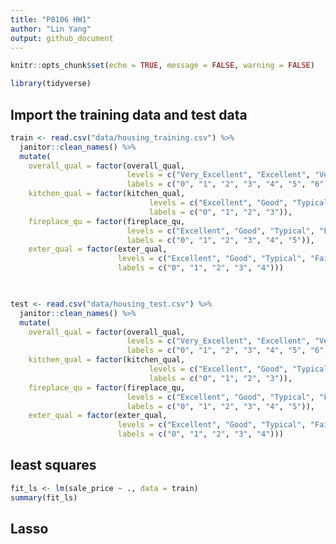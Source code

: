 ```yaml
---
title: "P8106 HW1" 
author: "Lin Yang"
output: github_document
--- 
```


```r
knitr::opts_chunk$set(echo = TRUE, message = FALSE, warning = FALSE)
```

```r
library(tidyverse)
```

## Import the training data and test data
```r
train <- read.csv("data/housing_training.csv") %>% 
  janitor::clean_names() %>% 
  mutate(
    overall_qual = factor(overall_qual,
                          levels = c("Very_Excellent", "Excellent", "Very_Good", "Good", "Above_Average", "Average", "Below_Average", "Fair"),
                          labels = c("0", "1", "2", "3", "4", "5", "6", "7")),
    kitchen_qual = factor(kitchen_qual,
                               levels = c("Excellent", "Good", "Typical", "Fair"),
                               labels = c("0", "1", "2", "3")),
    fireplace_qu = factor(fireplace_qu,
                          levels = c("Excellent", "Good", "Typical", "Fair", "Poor", "No_Fireplace"),
                          labels = c("0", "1", "2", "3", "4", "5")),
    exter_qual = factor(exter_qual,
                        levels = c("Excellent", "Good", "Typical", "Fair", "Poor"),
                        labels = c("0", "1", "2", "3", "4")))
    


test <- read.csv("data/housing_test.csv") %>% 
  janitor::clean_names() %>% 
  mutate(
    overall_qual = factor(overall_qual,
                          levels = c("Very_Excellent", "Excellent", "Very_Good", "Good", "Above_Average", "Average", "Below_Average", "Fair"),
                          labels = c("0", "1", "2", "3", "4", "5", "6", "7")),
    kitchen_qual = factor(kitchen_qual,
                               levels = c("Excellent", "Good", "Typical", "Fair"),
                               labels = c("0", "1", "2", "3")),
    fireplace_qu = factor(fireplace_qu,
                          levels = c("Excellent", "Good", "Typical", "Fair", "Poor", "No_Fireplace"),
                          labels = c("0", "1", "2", "3", "4", "5")),
    exter_qual = factor(exter_qual,
                        levels = c("Excellent", "Good", "Typical", "Fair", "Poor"),
                        labels = c("0", "1", "2", "3", "4")))
```

## least squares
```r
fit_ls <- lm(sale_price ~ ., data = train)
summary(fit_ls)
```

## Lasso 
```r

```





